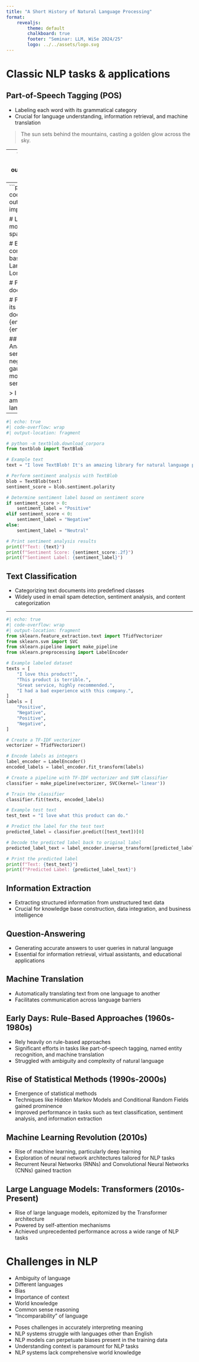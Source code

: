 ```yaml
---
title: "A Short History of Natural Language Processing"
format: 
    revealjs:
        theme: default
        chalkboard: true
        footer: "Seminar: LLM, WiSe 2024/25"
        logo: ../../assets/logo.svg
---
```


# Classic NLP tasks & applications


## Part-of-Speech Tagging (POS)
- Labeling each word with its grammatical category
- Crucial for language understanding, information retrieval, and machine translation

> The sun sets behind the mountains, casting a golden glow across the sky.

--- 
```python
#| echo: true
#| code-overflow: wrap
#| output-location: slide
import spacy

# Load the English language model
nlp = spacy.load("en_core_web_sm")

# Example text
text = "The sun sets behind the mountains, casting a golden glow across the sky."

# Process the text with spaCy
doc = nlp(text)

# Find the maximum length of token text and POS tag
max_token_length = max(len(token.text) for token in doc)
max_pos_length = max(len(token.pos_) for token in doc)

# Print each token along with its part-of-speech tag
for token in doc:
    print(f"Token: {token.text.ljust(max_token_length)} | POS Tag: {token.pos_.ljust(max_pos_length)}")
```

## Named-Entity Recognition (NER)
- Identifying and classifying named entities in text
- Essential for information retrieval, document summarization, and question-answering systems

> Apple is considering buying a U.K. based startup called LanguageHero located in London for $1 billion.

---
```python
#| echo: true
#| code-overflow: wrap
#| output-location: fragment
import spacy

# Load the English language model
nlp = spacy.load("en_core_web_sm")

# Example text
text = "Apple is considering buying a U.K. based startup called LanguageHero located in London for $1 billion."

# Process the text with spaCy
doc = nlp(text)

# Print each token along with its Named Entity label
for ent in doc.ents:
    print(f"Entity: {ent.text.ljust(20)} | Label: {ent.label_}")
```


## Sentiment Analysis
- Analyzing text to determine sentiment (e.g., positive, negative, neutral)
- Used for gauging customer satisfaction, monitoring social media sentiment, etc.

> I love TextBlob! It's an amazing library for natural language processing.

--- 
```python
#| echo: true
#| code-overflow: wrap
#| output-location: fragment

# python -m textblob.download_corpora
from textblob import TextBlob

# Example text
text = "I love TextBlob! It's an amazing library for natural language processing."

# Perform sentiment analysis with TextBlob
blob = TextBlob(text)
sentiment_score = blob.sentiment.polarity

# Determine sentiment label based on sentiment score
if sentiment_score > 0:
    sentiment_label = "Positive"
elif sentiment_score < 0:
    sentiment_label = "Negative"
else:
    sentiment_label = "Neutral"

# Print sentiment analysis results
print(f"Text: {text}")
print(f"Sentiment Score: {sentiment_score:.2f}")
print(f"Sentiment Label: {sentiment_label}")
```

## Text Classification
- Categorizing text documents into predefined classes
- Widely used in email spam detection, sentiment analysis, and content categorization

--- 
```python
#| echo: true
#| code-overflow: wrap
#| output-location: fragment
from sklearn.feature_extraction.text import TfidfVectorizer
from sklearn.svm import SVC
from sklearn.pipeline import make_pipeline
from sklearn.preprocessing import LabelEncoder

# Example labeled dataset
texts = [
    "I love this product!",
    "This product is terrible.",
    "Great service, highly recommended.",
    "I had a bad experience with this company.",
]
labels = [
    "Positive",
    "Negative",
    "Positive",
    "Negative",
]

# Create a TF-IDF vectorizer
vectorizer = TfidfVectorizer()

# Encode labels as integers
label_encoder = LabelEncoder()
encoded_labels = label_encoder.fit_transform(labels)

# Create a pipeline with TF-IDF vectorizer and SVM classifier
classifier = make_pipeline(vectorizer, SVC(kernel='linear'))

# Train the classifier
classifier.fit(texts, encoded_labels)

# Example test text
test_text = "I love what this product can do."

# Predict the label for the test text
predicted_label = classifier.predict([test_text])[0]

# Decode the predicted label back to original label
predicted_label_text = label_encoder.inverse_transform([predicted_label])[0]

# Print the predicted label
print(f"Text: {test_text}")
print(f"Predicted Label: {predicted_label_text}")
```


## Information Extraction
- Extracting structured information from unstructured text data
- Crucial for knowledge base construction, data integration, and business intelligence

## Question-Answering
- Generating accurate answers to user queries in natural language
- Essential for information retrieval, virtual assistants, and educational applications

## Machine Translation
- Automatically translating text from one language to another
- Facilitates communication across language barriers



## Early Days: Rule-Based Approaches (1960s-1980s)
- Rely heavily on rule-based approaches
- Significant efforts in tasks like part-of-speech tagging, named entity recognition, and machine translation
- Struggled with ambiguity and complexity of natural language


## Rise of Statistical Methods (1990s-2000s)
- Emergence of statistical methods
- Techniques like Hidden Markov Models and Conditional Random Fields gained prominence
- Improved performance in tasks such as text classification, sentiment analysis, and information extraction


## Machine Learning Revolution (2010s)
- Rise of machine learning, particularly deep learning
- Exploration of neural network architectures tailored for NLP tasks
- Recurrent Neural Networks (RNNs) and Convolutional Neural Networks (CNNs) gained traction


## Large Language Models: Transformers (2010s-Present)
- Rise of large language models, epitomized by the Transformer architecture
- Powered by self-attention mechanisms
- Achieved unprecedented performance across a wide range of NLP tasks


# Challenges in NLP
::: {.incremental}
- Ambiguity of language
- Different languages
- Bias
- Importance of context
- World knowledge
- Common sense reasoning
- "Incomparability" of language
:::

::: {.notes}
- Poses challenges in accurately interpreting meaning
- NLP systems struggle with languages other than English
- NLP models can perpetuate biases present in the training data
- Understanding context is paramount for NLP tasks
- NLP systems lack comprehensive world knowledge
:::


